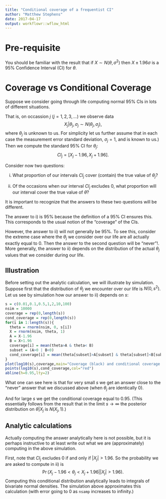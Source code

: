 ```yaml
---
title: "Conditional coverage of a frequentist CI"
author: "Matthew Stephens"
date: 2017-04-17
output: workflowr::wflow_html
---
```





# Pre-requisite

You should be familiar with the result that if $X \sim N(\theta,\sigma^2)$ then
$X \pm 1.96\sigma$ is a 95\% Confidence Interval (CI) for $\theta$.


# Coverage vs Conditional Coverage

Suppose we consider going through life computing normal 95% CIs in lots of different situations.

That is, on occassion $j$ ($j=1,2,3,\dots$) we observe data 
$$X_j | \theta_j, \sigma_j \sim N(\theta_j, \sigma_j),$$
where $\theta_j$ is unknown to us. For simplicity let us further assume that in each case
the measurement error standard deviation, $\sigma_j=1$, and is known to us.) Then we compute the standard 95\% CI for $\theta_j$: 
$$CI_j = [X_j -1.96, X_j + 1.96].$$

Consider now two questions:
  
  i) What proportion of our intervals $CI_j$ cover (contain) the true value of $\theta_j$? 
  
  ii) Of the occasions when our interval $CI_j$ excludes 0, what proportion will our interval cover the true value of $\theta$?

It is important to recognize that the answers to these two questions will be different.

The answer to i) is 95\% because the definition of a 95\% CI ensures this.
This corresponds to the usual notion of the "coverage" of the CIs.

However, the answer to ii) will not generally be 95\%. 
To see this, consider the extreme case where the
$\theta_j$ we consider over our life are all actually exactly equal to 0. 
Then the answer to the second question will be "never"!. More generally,
the answer to ii) depends
on the distribution of the actual $\theta_j$ values that we consider during our life. 

## Illustration

Before setting out the analytic calculation, we will illustrate by simulation.
Suppose first that the distribution of $\theta_j$ we encounter over our life is $N(0,s^2)$.
Let us see by simulation how our answer to ii) depends on $s$:

```r
s = c(0.01,0.1,0.5,1,2,10,100)
nsim = 10000
coverage = rep(0,length(s))
cond_coverage = rep(0,length(s))
for(i in 1:length(s)){
  theta = rnorm(nsim, 0, s[i])
  X = rnorm(nsim, theta, 1)
  A = X-1.96
  B = X+1.96
  coverage[i] = mean(theta>A & theta< B)
  subset = (A>0 | B<0)
  cond_coverage[i] = mean(theta[subset]>A[subset] & theta[subset]<B[subset])
}
plot(log10(s),coverage,main="Coverage (black) and conditional coverage (red)", ylim=c(0,1), xlab="log_10(s)")
points(log10(s),cond_coverage,col="red")
abline(h=0.95,lty=2)
```

What one can see here is that for very small $s$ we get an answer close to the "never" answer
that we discussed above (when $\theta_j$ are identically 0).

And for large $s$ we get the conditional coverage equal to 0.95. (This 
essentially follows from the result that in the limit $s \rightarrow \infty$ the posterior
distribution on $\theta | X_j$ is $N(X_j, 1)$.)

## Analytic calculations

Actually computing the answer analytically here is not possible, but it is perhaps
instructive to at least write out what we are (approximately) computing in the above simulation.

First, note that $CI_j$ excludes 0 if and only if $|X_j|>1.96$.
So the probability we are asked to compute in ii) is
$$\Pr( X_j - 1.96 < \theta_j < X_j + 1.96 | |X_j|>1.96).$$
Computing this conditional distribution analytically leads to integrals
of bivariate normal densities. The simulation above approximates this calculation (with
error going to 0 as `nsamp` increases to infinity.)










